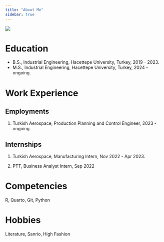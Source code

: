 ```yaml
---
title: "About Me"
sidebar: true 
---
```


![](images/thumbnail_DSC_7905.jpg){fig-align="center"}

# Education

-   B.S., Industrial Engineering, Hacettepe University, Turkey, 2019 - 2023.
-   M.S., Industrial Engineering, Hacettepe University, Turkey, 2024 - ongoing.

# Work Experience

## Employments

1.  Turkish Aerospace, Production Planning and Control Engineer, 2023 - ongoing

## Internships

1.  Turkish Aerospace, Manufacturing Intern, Nov 2022 - Apr 2023.

2.  PTT, Business Analyst Intern, Sep 2022

# Competencies

R, Quarto, Git, Python

# Hobbies

Literature, Sanrio, High Fashion
